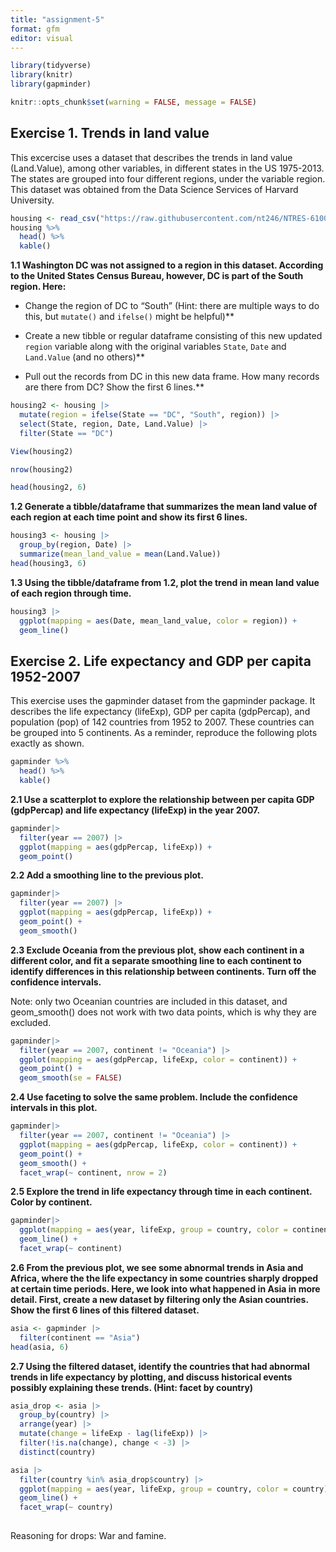 ```yaml
---
title: "assignment-5"
format: gfm
editor: visual
---
```


```r
library(tidyverse)
library(knitr)
library(gapminder)
```

```r
knitr::opts_chunk$set(warning = FALSE, message = FALSE)
```

## Exercise 1. Trends in land value

This excercise uses a dataset that describes the trends in land value (Land.Value), among other variables, in different states in the US 1975-2013. The states are grouped into four different regions, under the variable region. This dataset was obtained from the Data Science Services of Harvard University.

```r
housing <- read_csv("https://raw.githubusercontent.com/nt246/NTRES-6100-data-science/master/datasets/landdata_states.csv")
housing %>%
  head() %>% 
  kable() 
```

**1.1 Washington DC was not assigned to a region in this dataset. According to the United States Census Bureau, however, DC is part of the South region. Here:**

-   Change the region of DC to “South” (Hint: there are multiple ways to do this, but `mutate()` and `ifelse()` might be helpful)\*\*

-   Create a new tibble or regular dataframe consisting of this new updated `region` variable along with the original variables `State`, `Date` and `Land.Value` (and no others)\*\*

-   Pull out the records from DC in this new data frame. How many records are there from DC? Show the first 6 lines.\*\*

```r

housing2 <- housing |>
  mutate(region = ifelse(State == "DC", "South", region)) |>
  select(State, region, Date, Land.Value) |>
  filter(State == "DC")

View(housing2)

nrow(housing2)

head(housing2, 6)

```

**1.2 Generate a tibble/dataframe that summarizes the mean land value of each region at each time point and show its first 6 lines.**

```r
housing3 <- housing |>
  group_by(region, Date) |>
  summarize(mean_land_value = mean(Land.Value))
head(housing3, 6)
```

**1.3 Using the tibble/dataframe from 1.2, plot the trend in mean land value of each region through time.**

```r
housing3 |> 
  ggplot(mapping = aes(Date, mean_land_value, color = region)) + 
  geom_line() 
```

## Exercise 2. Life expectancy and GDP per capita 1952-2007

This exercise uses the gapminder dataset from the gapminder package. It describes the life expectancy (lifeExp), GDP per capita (gdpPercap), and population (pop) of 142 countries from 1952 to 2007. These countries can be grouped into 5 continents. As a reminder, reproduce the following plots exactly as shown.

```r
gapminder %>% 
  head() %>% 
  kable()
```

**2.1 Use a scatterplot to explore the relationship between per capita GDP (gdpPercap) and life expectancy (lifeExp) in the year 2007.**

```r
gapminder|>
  filter(year == 2007) |>
  ggplot(mapping = aes(gdpPercap, lifeExp)) +
  geom_point()
```

**2.2 Add a smoothing line to the previous plot.**

```r
gapminder|>
  filter(year == 2007) |>
  ggplot(mapping = aes(gdpPercap, lifeExp)) +
  geom_point() +
  geom_smooth()
```

**2.3 Exclude Oceania from the previous plot, show each continent in a different color, and fit a separate smoothing line to each continent to identify differences in this relationship between continents. Turn off the confidence intervals.**

Note: only two Oceanian countries are included in this dataset, and geom_smooth() does not work with two data points, which is why they are excluded.

```r
gapminder|>
  filter(year == 2007, continent != "Oceania") |>
  ggplot(mapping = aes(gdpPercap, lifeExp, color = continent)) +
  geom_point() +
  geom_smooth(se = FALSE)
```

**2.4 Use faceting to solve the same problem. Include the confidence intervals in this plot.**

```r
gapminder|>
  filter(year == 2007, continent != "Oceania") |>
  ggplot(mapping = aes(gdpPercap, lifeExp, color = continent)) +
  geom_point() +
  geom_smooth() +
  facet_wrap(~ continent, nrow = 2)
```

**2.5 Explore the trend in life expectancy through time in each continent. Color by continent.**

```r
gapminder|>
  ggplot(mapping = aes(year, lifeExp, group = country, color = continent)) +
  geom_line() +
  facet_wrap(~ continent)
```

**2.6 From the previous plot, we see some abnormal trends in Asia and Africa, where the the life expectancy in some countries sharply dropped at certain time periods. Here, we look into what happened in Asia in more detail. First, create a new dataset by filtering only the Asian countries. Show the first 6 lines of this filtered dataset.**

```r
asia <- gapminder |>
  filter(continent == "Asia") 
head(asia, 6)
```

**2.7 Using the filtered dataset, identify the countries that had abnormal trends in life expectancy by plotting, and discuss historical events possibly explaining these trends. (Hint: facet by country)**

```r
asia_drop <- asia |>
  group_by(country) |>
  arrange(year) |>
  mutate(change = lifeExp - lag(lifeExp)) |> 
  filter(!is.na(change), change < -3) |>
  distinct(country)

asia |>
  filter(country %in% asia_drop$country) |>
  ggplot(mapping = aes(year, lifeExp, group = country, color = country)) +
  geom_line() +
  facet_wrap(~ country)
  
```

Reasoning for drops: War and famine.
